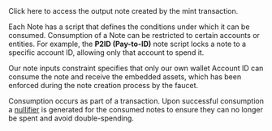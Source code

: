 
<Link href={`/notes/${props.note?.id}`}>Click here</Link> to access the output
note created by the mint transaction.

Each Note has a script that defines the conditions under which it can be consumed. Consumption of a Note can be restricted to certain accounts or entities. For example, the **P2ID (Pay-to-ID)** note script locks a note to a specific account ID, allowing only that account to spend it.

Our note inputs constraint specifies that only our own wallet Account ID can consume the note and receive the embedded assets, which has been enforced during the note creation process by the faucet.

Consumption occurs as part of a transaction. Upon successful consumption a [nullifier](https://0xmiden.github.io/miden-docs/glossary.html#nullifier) is generated for the consumed notes to ensure they can no longer be spent and avoid double-spending.
